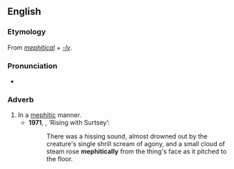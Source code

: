 ==English==

===Etymology===
From ''[[mephitical]]'' + ''[[-ly]]''.

===Pronunciation===
* {{IPA|/mɪˈfɪtɪkli/|lang=en}}

===Adverb===
{{en-adv}}

# In a [[mephitic]] manner.
#* '''1971''', {{w|Brian Lumley}}, ‘Rising with Surtsey’:
#*: There was a hissing sound, almost drowned out by the creature's single shrill scream of agony, and a small cloud of steam rose '''mephitically''' from the thing's face as it pitched to the floor.